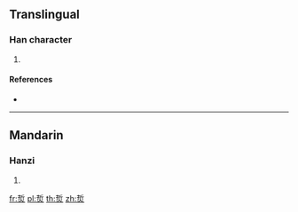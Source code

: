 {{character info/new}}
==Translingual==

===Han character===
{{Han char|rn=86|rad=火|as=07|sn=11|four=|canj=QLF,XQLF}}

# {{defn|Han|sort=火07}}

====References====
* {{Han ref|kx=0671.140|dkj=19041|dj=1080.110|hdz=32203.050|uh=70F2|ud=28914}}

----

==Mandarin==

===Hanzi===
{{cmn-hanzi|pin=[[chè]] ([[che4]])|wg=ch'e<sup>4</sup>}}

# {{defn|lang=cmn|sort=火07}}

[[fr:烲]]
[[pl:烲]]
[[th:烲]]
[[zh:烲]]